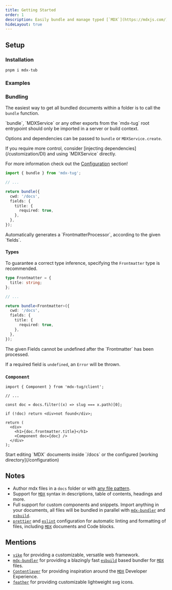 ```yaml
---
title: Getting Started
order: 1
description: Easily bundle and manage typed [`MDX`](https://mdxjs.com/) files.
hideLayout: true
---
```


## Setup

### Installation

```
pnpm i mdx-tub
```

### Examples

<Examples />

### Bundling

The easiest way to get all bundled documents within a folder is to call the `bundle` function.

<Warning>
  `bundle`, `MDXService` or any other exports from the `mdx-tug` root entrypoint
  should only be imported in a server or build context.
</Warning>

Options and dependencies can be passed to `bundle` or `MDXService.create`.

<Info>
  If you require more control, consider [injecting
  dependencies](/customization/DI) and using `MDXService` directly.

For more information check out the [Configuration](/configuration) section!

</Info>

```ts {1,7-10} showLineNumbers
import { bundle } from 'mdx-tug';

// ...

return bundle({
  cwd: '/docs',
  fields: {
    title: {
      required: true,
    },
  },
});
```

<Success>
  Automatically generates a `FrontmatterProcessor`, according to the given
  `fields`.
</Success>

#### Types

To guarantee a correct type inference, specifying the `Frontmatter` type is recommended.

```ts {1-3,7} showLineNumbers
type Frontmatter = {
  title: string;
};

// ...

return bundle<Frontmatter>({
  cwd: '/docs',
  fields: {
    title: {
      required: true,
    },
  },
});
```

<Info>
  The given Fields cannot be undefined after the `Frontmatter` has been processed.

If a required field is `undefined`, an `Error` will be thrown.

</Info>

### `Component`

```tsx {1,12} showLineNumbers
import { Component } from 'mdx-tug/client';

// ...

const doc = docs.filter((x) => slug === x.path)[0];

if (!doc) return <div>not found</div>;

return (
  <div>
    <h1>{doc.frontmatter.title}</h1>
    <Component doc={doc} />
  </div>
);
```

<Success>
  Start editing `MDX` documents inside `/docs` or the configured [working
  directory](/configuration)
</Success>

## Notes

- Author mdx files in a `docs` folder or with [any file pattern](/configuration#options).
- Support for [`MDX`](https://mdxjs.com/) syntax in descriptions, table of contents, headings and more.
- Full support for custom components and snippets. Import anything in your documents, all files will be bundled in parallel with [`mdx-bundler`](https://github.com/kentcdodds/mdx-bundler) and [`esbuild`](https://esbuild.github.io/).
- [`prettier`](https://prettier.io/) and [`eslint`](https://eslint.org/) configuration for automatic linting and formatting of files, including [`MDX`](https://mdxjs.com/) documents and Code blocks.

## Mentions

- [`vike`](https://vike.dev/) for providing a customizable, versatile web framework.
- [`mdx-bundler`](https://github.com/kentcdodds/mdx-bundler) for providing a blazingly fast [`esbuild`](https://esbuild.github.io/mdx-bundler) based bundler for [`MDX`](https://mdxjs.com/) files.
- [`Contentlayer`](https://contentlayer.dev/) for providing inspiration around the [`MDX`](https://mdxjs.com/) Developer Experience.
- [`feather`](https://feathericons.com/) for providing customizable lightweight svg icons.
